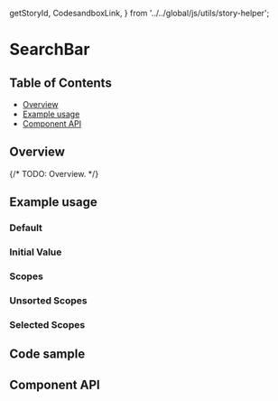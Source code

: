   getStoryId,
  CodesandboxLink,
} from '../../global/js/utils/story-helper';

# SearchBar

## Table of Contents

- [Overview](#overview)
- [Example usage](#example-usage)
- [Component API](#component-api)

## Overview

{/* TODO: Overview. */}

## Example usage

### Default

<Canvas>
  <Story of={SearchBarStories.Default} />
</Canvas>

### Initial Value

<Canvas>
  <Story of={SearchBarStories.InitialValue} />
</Canvas>

### Scopes

<Canvas>
  <Story of={SearchBarStories.Scopes} />
</Canvas>

### Unsorted Scopes

<Canvas>
  <Story of={SearchBarStories.UnsortedScopes} />
</Canvas>

### Selected Scopes

<Canvas>
  <Story of={SearchBarStories.SelectedScopes} />
</Canvas>

## Code sample

<CodesandboxLink exampleDirectory="SearchBar" />

## Component API

<ArgsTable />
